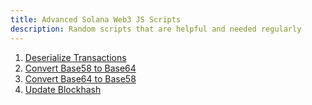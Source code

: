---
title: Advanced Solana Web3 JS Scripts
description: Random scripts that are helpful and needed regularly
---

1. [Deserialize Transactions](/docs/advanced/deserialize-transactions)
2. [Convert Base58 to Base64](/docs/advanced/base58-to-base64)
3. [Convert Base64 to Base58](/docs/advanced/base64-to-base58)
4. [Update Blockhash](/docs/advanced/update-blockhash)
